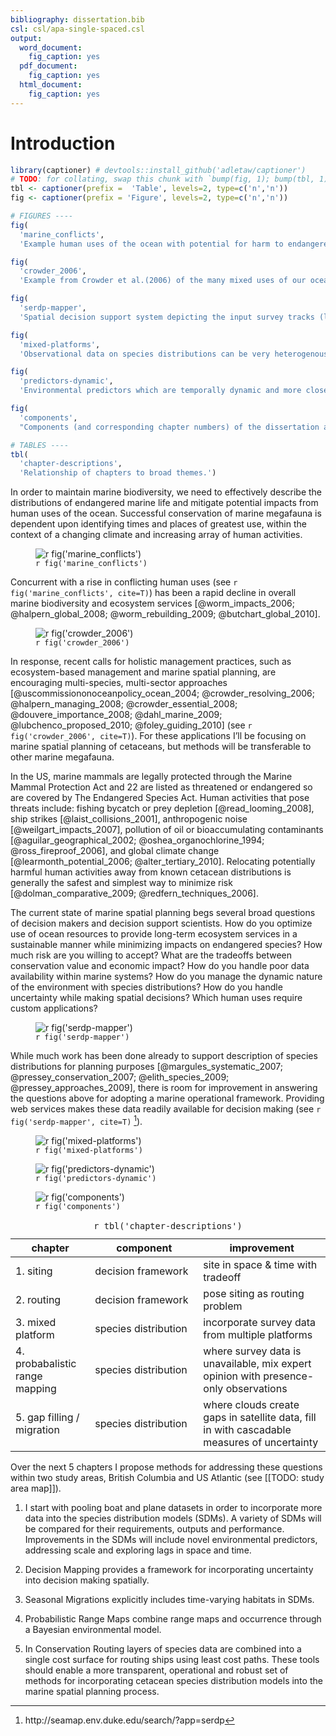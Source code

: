```yaml
---
bibliography: dissertation.bib
csl: csl/apa-single-spaced.csl
output:
  word_document:
    fig_caption: yes
  pdf_document:
    fig_caption: yes
  html_document:
    fig_caption: yes
---
```


# Introduction

```r
library(captioner) # devtools::install_github('adletaw/captioner')
# TODO: for collating, swap this chunk with `bump(fig, 1); bump(tbl, 1)` for all chapters after first
tbl <- captioner(prefix =  'Table', levels=2, type=c('n','n'))
fig <- captioner(prefix = 'Figure', levels=2, type=c('n','n'))
```

```r
# FIGURES ----
fig(
  'marine_conflicts', 
  'Example human uses of the ocean with potential for harm to endangered species (upper left, clockwise): pile driving and maintenance from offshore wind energy installations, ship shock trials and low frequency sonar use by military, fisheries gear entanglement, ship strike by transportation and cruise industries.')

fig(
  'crowder_2006', 
  'Example from Crowder et al.(2006) of the many mixed uses of our oceans necessitating coordinated, holistic approaches to marine spatial management.Example human uses of the ocean with potential for harm to endangered species (upper left, clockwise): pile driving and maintenance from offshore wind energy installations, ship shock trials and low frequency sonar use by military, fisheries gear entanglement, ship strike by transportation and cruise industries.')

fig(
  'serdp-mapper', 
  'Spatial decision support system depicting the input survey tracks (lines), observations (blue dots) and habitat prediction surface (blue=low vs red=high likelihood of encounter) for sperm whales in the US Atlantic east coast region.')

fig(
  'mixed-platforms', 
  'Observational data on species distributions can be very heterogenous, coming from a variety of platforms (clockwise from upper left): ship, plane, telemetry, expert opinion, and shore.')

fig(
  'predictors-dynamic', 
  'Environmental predictors which are temporally dynamic and more closely aligned with the aggregation and visibility of potential prey-rich areas can significantly improve the species distribution model. Here are examples of extracting: eddies from the AVISO satellite sea-surface height data using the Okubo-Weiss equation(left); fronts from Pathfinder satellite sea-surface temperature data using the Cayula-Cornillon bimodal detection algorithm (right).')

fig(
  'components', 
  "Components (and corresponding chapter numbers) of the dissertation are summarized by the decision framework posed as either a siting (1) or routing (2) problem that transparently weighs the tradeoff between species conservation and industry costs while accounting for uncertainty inherent in the species distribution model (SDM). Further chapters minimize or account for the SDM's uncertainty by either: combining boat and plane platforms of data in survey rich areas (3), combining expert opinion of species ranges and presence-only observations in data poor areas (4), and filling in gaps due to cloud cover with satellite derived environmental predictors (5).")

# TABLES ----
tbl(
  'chapter-descriptions', 
  'Relationship of chapters to broad themes.')

```

In order to maintain marine biodiversity, we need to effectively describe the distributions of endangered marine life and mitigate potential impacts from human uses of the ocean. Successful conservation of marine megafauna is dependent upon identifying times and places of greatest use, within the context of a changing climate and increasing array of human activities. 

![`r fig('marine_conflicts')`](fig/marine_conflicts_redo.png)

Concurrent with a rise in conflicting human uses (see `r fig('marine_conflicts', cite=T)`) has been a rapid decline in overall marine biodiversity and ecosystem services [@worm_impacts_2006; @halpern_global_2008; @worm_rebuilding_2009; @butchart_global_2010].

![`r fig('crowder_2006')`](fig/Crowder2006_fig1_redo.png)

In response, recent calls for holistic management practices, such as ecosystem-based management and marine spatial planning, are encouraging multi-species, multi-sector approaches [@uscommissiononoceanpolicy_ocean_2004; @crowder_resolving_2006; @halpern_managing_2008; @crowder_essential_2008; @douvere_importance_2008; @dahl_marine_2009; @lubchenco_proposed_2010; @foley_guiding_2010] (see `r fig('crowder_2006', cite=T)`). For these applications I’ll be focusing on marine spatial planning of cetaceans, but methods will be transferable to other marine megafauna.

In the US, marine mammals are legally protected through the Marine Mammal Protection Act and 22 are listed as threatened or endangered so are covered by The Endangered Species Act. Human activities that pose threats include: fishing bycatch or prey depletion [@read_looming_2008], ship strikes [@laist_collisions_2001], anthropogenic noise [@weilgart_impacts_2007], pollution of oil or bioaccumulating contaminants [@aguilar_geographical_2002; @oshea_organochlorine_1994; @ross_fireproof_2006], and global climate change [@learmonth_potential_2006; @alter_tertiary_2010]. Relocating potentially harmful human activities away from known cetacean distributions is generally the safest and simplest way to minimize risk [@dolman_comparative_2009; @redfern_techniques_2006].

The current state of marine spatial planning begs several broad questions of decision makers and decision support scientists. How do you optimize use of ocean resources to provide long-term ecosystem services in a sustainable manner while minimizing impacts on endangered species?  How much risk are you willing to accept?  What are the tradeoffs between conservation value and economic impact?  How do you handle poor data availability within marine systems?  How do you manage the dynamic nature of the environment with species distributions?  How do you handle uncertainty while making spatial decisions?  Which human uses require custom applications?

![`r fig('serdp-mapper')`](fig/serdp-mapper_sperm-whale-summer-east_zoom_redo.png)

While much work has been done already to support description of species distributions for planning purposes [@margules_systematic_2007; @pressey_conservation_2007; @elith_species_2009; @pressey_approaches_2009], there is room for improvement in answering the questions above for adopting a marine operational framework. Providing web services makes these data readily available for decision making (see `r fig('serdp-mapper', cite=T)` [^serdp]).

[^serdp]: http://seamap.env.duke.edu/search/?app=serdp

![`r fig('mixed-platforms')`](fig/mixed_platforms.png)

![`r fig('predictors-dynamic')`](fig/predictors-dynamic.png)

![`r fig('components')`](fig/components.png)

|chapter | component | improvement |
|--------|-----------|-------------|
|1. siting | decision framework | site in space & time with tradeoff |
|2. routing | decision framework | pose siting as routing problem |
|3. mixed platform | species distribution | incorporate survey data from multiple platforms |
|4. probabalistic range mapping | species distribution | where survey data is unavailable, mix expert opinion with presence-only observations |
|5. gap filling / migration | species distribution | where clouds create gaps in satellite data, fill in with cascadable measures of uncertainty |

  : `r tbl('chapter-descriptions')`

Over the next 5 chapters I propose methods for addressing these questions within two study areas, British Columbia and US Atlantic (see [[TODO: study area map]]). 

1. I start with pooling boat and plane datasets in order to incorporate more data into the species distribution models (SDMs). A variety of SDMs will be compared for their requirements, outputs and performance. Improvements in the SDMs will include novel environmental predictors, addressing scale and exploring lags in space and time.

1. Decision Mapping provides a framework for incorporating uncertainty into decision making spatially.

1. Seasonal Migrations explicitly includes time-varying habitats in SDMs.

1. Probabilistic Range Maps combine range maps and occurrence through a Bayesian environmental model.

1. In Conservation Routing layers of species data are combined into a single cost surface for routing ships using least cost paths. These tools should enable a more transparent, operational and robust set of methods for incorporating cetacean species distribution models into the marine spatial planning process.

<!--
## Notes

- PBR potential biological removal

- Titles to consider:
  - Data to Decisions: Applying Dynamic Species Distribution Models to Cetacean Conservation Management
  - Marine Spatial Planning for Megafauna in a Dynamic Ocean: Methods and Applications for the Future

- History of Cetacean Distribution Modeling
  - historic whaling charts by Admiral Matthew Maury [map of whales](http://maps.bpl.org/id/m8753) [data visualizations of whaling history]](http://sappingattention.blogspot.com/2012/10/data-narratives-and-structural.html)
  - whaling (graphic), extirpation. examples of extinct whales. locally extinct, eg gray whale from Atlantic, but then climate change doing interesting things with whale showing up in Med.
  - summarized by [@smith_spatial_2012]

- counting whales from satellite [@fretwell_whales_2014]

-->